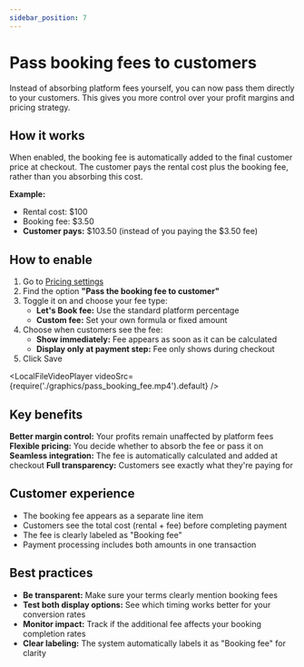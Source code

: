 ```yaml
---
sidebar_position: 7
---
```



# Pass booking fees to customers

Instead of absorbing platform fees yourself, you can now pass them directly to your customers. This gives you more control over your profit margins and pricing strategy.

## How it works

When enabled, the booking fee is automatically added to the final customer price at checkout. The customer pays the rental cost plus the booking fee, rather than you absorbing this cost.

**Example:**

- Rental cost: $100
- Booking fee: $3.50
- **Customer pays:** $103.50 (instead of you paying the $3.50 fee)

## How to enable

1. Go to [Pricing settings](https://dashboard.letsbook.app/pricing)
2. Find the option **"Pass the booking fee to customer"**
3. Toggle it on and choose your fee type:
    - **Let's Book fee:** Use the standard platform percentage
    - **Custom fee:** Set your own formula or fixed amount
4. Choose when customers see the fee:
    - **Show immediately:** Fee appears as soon as it can be calculated
    - **Display only at payment step:** Fee only shows during checkout
5. Click Save

<LocalFileVideoPlayer
    videoSrc={require('./graphics/pass_booking_fee.mp4').default}
/>

## Key benefits

**Better margin control:** Your profits remain unaffected by platform fees
**Flexible pricing:** You decide whether to absorb the fee or pass it on
**Seamless integration:** The fee is automatically calculated and added at checkout
**Full transparency:** Customers see exactly what they're paying for

## Customer experience

- The booking fee appears as a separate line item
- Customers see the total cost (rental + fee) before completing payment
- The fee is clearly labeled as "Booking fee"
- Payment processing includes both amounts in one transaction

## Best practices

- **Be transparent:** Make sure your terms clearly mention booking fees
- **Test both display options:** See which timing works better for your conversion rates
- **Monitor impact:** Track if the additional fee affects your booking completion rates
- **Clear labeling:** The system automatically labels it as "Booking fee" for clarity
